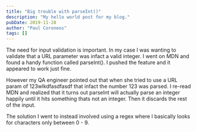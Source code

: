 ---
title: "Big trouble with parseInt()"
description: "My hello world post for my blog."
pubDate: 2019-11-28
author: "Paul Coroneos"
tags: []
---

The need for input validation is important. In my case I was wanting to validate that a URL parameter was infact a valid integer. I went on MDN and found a handy function called parseInt(). I pushed the feature and it appeared to work just fine.

However my QA engineer pointed out that when she tried to use a URL param of 123wlkdfasdfasdf that infact the number 123 was parsed. I re-read MDN and realized that it turns out parseInt will actually parse an integer happily until it hits something thats not an integer. Then it discards the rest of the input.

The solution I went to instead involved using a regex where I basically looks for characters only between 0 - 9.
